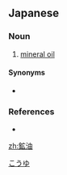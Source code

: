 ==Japanese==
{{ja-kanjitab|こう|ゆ|yomi=on}}

===Noun===
{{ja-noun|こうゆ}}

# [[mineral oil]]

====Synonyms====
* {{ja-r|鉱物油|こうぶつゆ}}

===References===
* {{R:Shogakukan}}

[[Category:ja:Mineralogy|こうゆ]]

[[zh:鉱油]]